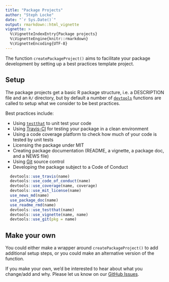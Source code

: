 ```yaml
---
title: "Package Projects"
author: "Steph Locke"
date: "`r Sys.Date()`"
output: rmarkdown::html_vignette
vignette: >
  %\VignetteIndexEntry{Package projects}
  %\VignetteEngine{knitr::rmarkdown}
  %\VignetteEncoding{UTF-8}
---
```


The function `createPackageProject()` aims to facilitate your package development by setting up a best practices template project.

## Setup
The package projects get a basic R package structure, i.e. a DESCRIPTION file and an `R/` directory, but by default a number of [`devtools`](https://www.rstudio.com/products/rpackages/devtools/) functions are called to setup what we consider to be best practices.

Best practices include:

- Using [`testthat`](http://r-pkgs.had.co.nz/tests.html) to unit test your code
- Using [Travis-CI](https://travis-ci.org/) for testing your package in a clean environment
- Using a code coverage platform to check how much of your code is tested by unit tests
- Licensing the package under MIT 
- Creating package documentation (README, a vignette, a package doc, and a NEWS file)
- Using [Git](https://git-scm.com/) source control
- Developing the package subject to a Code of Conduct 


```r
  devtools::use_travis(name)
  devtools::use_code_of_conduct(name)
  devtools::use_coverage(name, coverage)
  devtools::use_mit_license(name)
  use_news_md(name)
  use_package_doc(name)
  use_readme_rmd(name)
  devtools::use_testthat(name)
  devtools::use_vignette(name, name)
  devtools::use_git(pkg = name)
```


## Make your own
You could either make a wrapper around `createPackageProject()` to add additional setup steps, or you could make an alternative version of the function.

If you make your own, we'd be interested to hear about what you change/add and why. Please let us know on our [GitHub Issues](https://github.com/lockedata/pRojects/issues).
